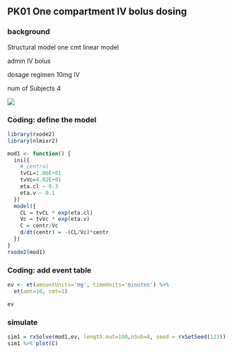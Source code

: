 ## **PK01** One compartment IV bolus dosing

### background 

Structural model one cmt linear model

admin IV bolus

dosage regimen 10mg IV

num of Subjects 4

![](images/clipboard-4194159151.png)

### Coding: define the model

```r
library(rxode2)
library(nlmixr2)

mod1 <- function() {
  ini({
    # central 
    tvCL=1.86E+01
    tvVc=4.02E+01
    eta.cl ~ 0.3
    eta.v ~ 0.1
  })
  model({
    CL = tvCL * exp(eta.cl)
    Vc = tvVc * exp(eta.v)
    C = centr/Vc
    d/dt(centr) = -(CL/Vc)*centr
  })
}
rxode2(mod1)
```

### Coding: add event table

```r
ev <- et(amountUnits='mg', timeUnits='minutes') %>%
  et(amt=10, cmt=1)

ev
```

### simulate

```r
sim1 = rxSolve(mod1,ev, length.out=100,nSub=4, seed = rxSetSeed(123)) 
sim1 %>% plot(C)
```
